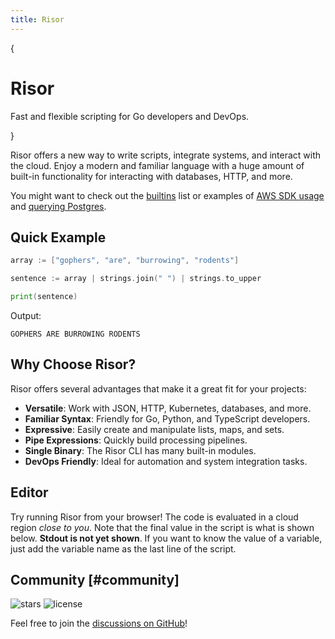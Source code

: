 ```yaml
---
title: Risor
---
```



{

<div>
  <h1 className='text-center text-4xl tracking-tighter font-extrabold md:text-5xl mt-8 mb-8'>
    Risor
  </h1>
  <div className='mx-auto max-w-full w-[880px] text-center px-4 mb-10'>
    <p className='text-lg mb-8 text-gray-500 md:!text-2xl'>
      Fast and flexible scripting for Go developers and DevOps.
    </p>
    <Features />
  </div>
</div>

}

Risor offers a new way to write scripts, integrate systems, and interact with the cloud.
Enjoy a modern and familiar language with a huge amount of built-in functionality for interacting with databases, HTTP, and more.

You might want to check out the [builtins](/docs/builtins) list or examples of
[AWS SDK usage](/examples/aws) and [querying Postgres](/examples/pgx).

## Quick Example

```go copy
array := ["gophers", "are", "burrowing", "rodents"]

sentence := array | strings.join(" ") | strings.to_upper

print(sentence)
```

Output:

```filename="output"
GOPHERS ARE BURROWING RODENTS
```

## Why Choose Risor?

Risor offers several advantages that make it a great fit for your projects:

- **Versatile**: Work with JSON, HTTP, Kubernetes, databases, and more.
- **Familiar Syntax**: Friendly for Go, Python, and TypeScript developers.
- **Expressive**: Easily create and manipulate lists, maps, and sets.
- **Pipe Expressions**: Quickly build processing pipelines.
- **Single Binary**: The Risor CLI has many built-in modules.
- **DevOps Friendly**: Ideal for automation and system integration tasks.

## Editor

Try running Risor from your browser! The code is evaluated in a cloud region _close to you_.
Note that the final value in the script is what is shown below. **Stdout is not
yet shown**. If you want to know the value of a variable, just add the variable
name as the last line of the script.


<Editor />

## Community [#community]

<p className='flex h-6 mt-4 gap-2'>
  <img alt='stars' src='https://img.shields.io/github/stars/risor-io/risor' />
  <img
    alt='license'
    src='https://img.shields.io/github/license/risor-io/risor'
  />
</p>

Feel free to join the [discussions on GitHub](https://github.com/risor-io/risor/discussions)!
